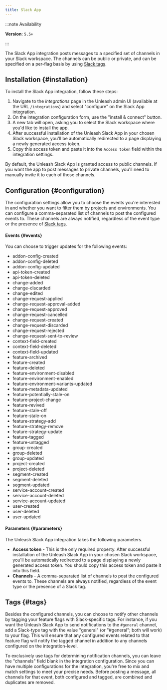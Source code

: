 ```yaml
---
title: Slack App
---
```



:::note Availability

**Version**: `5.5+`

:::

The Slack App integration posts messages to a specified set of channels in your Slack workspace. The channels can be public or private, and can be specified on a per-flag basis by using [Slack tags](#tags).

## Installation {#installation}

To install the Slack App integration, follow these steps:

1. Navigate to the *integrations* page in the Unleash admin UI (available at the URL `/integrations`) and select "configure" on the Slack App integration.
2. On the integration configuration form, use the "install & connect" button.
3. A new tab will open, asking you to select the Slack workspace where you'd like to install the app.
4. After successful installation of the Unleash Slack App in your chosen Slack workspace, you'll be automatically redirected to a page displaying a newly generated access token.
5. Copy this access token and paste it into the `Access token` field within the integration settings.

By default, the Unleash Slack App is granted access to public channels. If you want the app to post messages to private channels, you'll need to manually invite it to each of those channels.

## Configuration {#configuration}

The configuration settings allow you to choose the events you're interested in and whether you want to filter them by projects and environments. You can configure a comma-separated list of channels to post the configured events to. These channels are always notified, regardless of the event type or the presence of [Slack tags](#tags).

#### Events {#events}

You can choose to trigger updates for the following events:

- addon-config-created
- addon-config-deleted
- addon-config-updated
- api-token-created
- api-token-deleted
- change-added
- change-discarded
- change-edited
- change-request-applied
- change-request-approval-added
- change-request-approved
- change-request-cancelled
- change-request-created
- change-request-discarded
- change-request-rejected
- change-request-sent-to-review
- context-field-created
- context-field-deleted
- context-field-updated
- feature-archived
- feature-created
- feature-deleted
- feature-environment-disabled
- feature-environment-enabled
- feature-environment-variants-updated
- feature-metadata-updated
- feature-potentially-stale-on
- feature-project-change
- feature-revived
- feature-stale-off
- feature-stale-on
- feature-strategy-add
- feature-strategy-remove
- feature-strategy-update
- feature-tagged
- feature-untagged
- group-created
- group-deleted
- group-updated
- project-created
- project-deleted
- segment-created
- segment-deleted
- segment-updated
- service-account-created
- service-account-deleted
- service-account-updated
- user-created
- user-deleted
- user-updated

#### Parameters {#parameters}

The Unleash Slack App integration takes the following parameters.

- **Access token** - This is the only required property. After successful installation of the Unleash Slack App in your chosen Slack workspace, you'll be automatically redirected to a page displaying a newly generated access token. You should copy this access token and paste it into this field.
- **Channels** - A comma-separated list of channels to post the configured events to. These channels are always notified, regardless of the event type or the presence of a Slack tag.

## Tags {#tags}

Besides the configured channels, you can choose to notify other channels by tagging your feature flags with Slack-specific tags. For instance, if you want the Unleash Slack App to send notifications to the `#general` channel, add a Slack-type tag with the value "general" (or "#general"; both will work) to your flag. This will ensure that any configured events related to that feature flag will notify the tagged channel in addition to any channels configured on the integration-level.

To exclusively use tags for determining notification channels, you can leave the "channels" field blank in the integration configuration. Since you can have multiple configurations for the integration, you're free to mix and match settings to meet your precise needs. Before posting a message, all channels for that event, both configured and tagged, are combined and duplicates are removed.

<Figure caption="We have defined two Slack tags for the &quot;new-payment-system&quot; flag. In this example Unleash will post updates to the #notifications and #random channels, along with any channels defined in the integration configuration." img="/img/slack-addon-tags.png"/>
